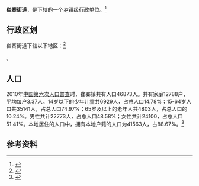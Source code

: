{{中国乡级行政区|37/01/25/107/000}}

'''崔寨街道'''，是{{PRC admin/fullname|37/01/25/107/000|3}}下辖的一个[[乡镇|乡镇]]级行政单位。<ref>{{PRC admin/ref sgc|{{PRC admin/parent|37/01/25/107/000}}}}</ref>

== 行政区划 ==

崔寨街道下辖以下地区：<ref>{{PRC admin/ref sgc|37/01/25/107/000}}</ref>

{{PRC admin/children|37/01/25/107/000}}。
== 人口 ==

2010年[[中国第六次人口普查|中国第六次人口普查]]时，崔寨镇共有人口46873人。共有家庭12788户，平均每户3.37人。14岁以下的少年儿童共6929人，占总人口14.78%；15-64岁人口共35141人，占总人口74.97%；65岁及以上的老年人共4803人，占总人口的10.24%。男性共计22773人，占总人口48.58%；女性共计24100，占总人口51.41%。本地居住的人口中，拥有本地户籍的人口为41563人，占88.67%。<ref name="人口普查2010">{{cite web| url =http://www.yearbookchina.com/navipage-n2013030152000017.html| title =《中国2010年人口普查分乡、镇、街道资料》| author =中国国务院人口普查办公室、中国国家统计局人口就业统计司等| year =2010| website =统计年鉴分享平台| page =表15 山东省乡、镇、街道人口| format =收费| access-date =2018-07-19| archive-url =https://web.archive.org/web/20180719084356/http://www.yearbookchina.com/navipage-n2013030152000017.html| archive-date =2018-07-19| dead-url =yes}}</ref>

== 参考资料 ==

{{reflist}}

{{行政区划小作品}}
{{PRC admin/navcat|37/01/25/107/000}}
